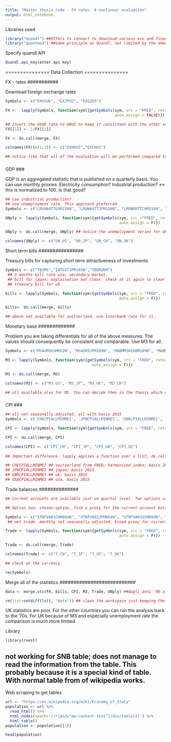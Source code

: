 ```yaml
---
title: "Master thesis code - FX rates. A nonlinear evaluation"
output: html_notebook
---
```


Libraries used
```r
library("Quandl") ##Offers to connect to download various eco and financial datasets avaialable on quandl.com through the Quandl API. !!At the moment not used!!
library("quantmod") ##same principle as Quandl, not limited by the amount of API calls though and connect to multiple daset providers. In this study we will mainly query the FRED database.
```

Specify quandl API
```r
Quandl.api_key(enter api key)
```


===============
Data Collection
===============

###########
FX - rates
###########

Download foreign exchange rates
```r
Symbols <- c("EXUSUK", "EXJPUS", "EXSZUS")

FX <-  lapply(Symbols, function(sym){getSymbols(sym, src = "FRED", return.class = "xts", 
                                                auto.assign = FALSE)}) ## auto.assign specifies that not the ticker should be passed

## Invert the USUK rate to UKUS to keep it consistent with the other series
FX[[1]] <- 1/FX[[1]]

FX <- do.call(merge, FX)

colnames(FX)[c(1,3)] <- c("EXUKUS","EXCHUS")

## notice like that all of the evaluation will be performed compared to the usa. if you want to make smaller bilateral comparison you need to download the other forex.
```

###
GDP
###

GDP is an aggregated statistic that is published on a quarterly basis. You can use monthly proxies. Electricity consumption? Industrial production? <-> this is normalized to 100. Is that good?
```r
## use industrial production? 
## use unemployment rate. This approach preferred
Symbols <- c("LRUN64TTUSM156N", "LRUN64TTJPM156N", "LMUNRRTTCHM156N", "LMUNRRTTGBM156N") #F not seasonally adjusted.

UNply <- lapply(Symbols, function(sym){getSymbols(sym, src ="FRED", retunr.class = "xts",
                                                  auto.assign = F)})

UNply <- do.call(merge, UNply) ## notice the unemployment series for UK starts just in the 90s.

colnames(UNply) <- c("UN_US", "UN_JP", "UN_CH", "UN_UK")
```


################
Short term bills
################

Treasury bills for capturing short term attractiveness of investments
```r
Symbols <- c("TB3MS","INTGSTJPM193N","TBDRUKM")
 ## 3 months bill rate usa; secondary market.
 ## bill for japan; explaination not clear. check at it again to clearly understand what it is precisely.
 ## treasury bill for uk

bills <- lapply(Symbols, function(sym){getSymbols(sym, src = "FRED", return.class = "xts",
                                                  auto.assign = F)})

bills<- do.call(merge, bills)

## above not available for switzerland. use interbank rate for it.
```


#############
Monetary base
#############

Problem you are taking differentials for all of the above measures. The values should consequently be consistent and comparable. Use M3 for all.
```r
Symbols <- c("MYAGM3USM052N", "MYAGM3JPM189N", "MABMM301GBM189N", "MABMM301CHM189N") #us, jp, uk, not seasonally adjusted. 

M3 <- lapply(Symbols, function(sym){getSymbols(sym, src = "FRED", return.class = "xts",
                                      auto.assign = F)})

M3 <- do.call(merge, M3)

colnames(M3) <- c("M3_US", "M3_JP", "M3_UK", "M3_CH")

## all available also for M1. You can decide then in the thesis which one to use.
```

###
CPI
###

```r
## all not seasonally adjusted, all with basis 2015
Symbols <- c('CHECPIALLMINMEI', 'JPNCPIALLMINMEI', 'GBRCPIALLMINMEI', 'USACPIALLMINMEI')

CPI <- lapply(Symbols, function(sym){getSymbols(sym, src = "FRED", return.class = "xts", auto.assign=FALSE)})

CPI <- do.call(merge, CPI)

colnames(CPI) <- c("CPI_CH", "CPI_JP", "CPI_UK", "CPI_US")
  
## Important difference, lapply applies a function over a list, do.call calls a function with a list of arguments.

## CHECPIALLMINMEI ## switzerland from FRED; harmonised index; basis 2015
## JPNCPIALLMINMEI ## japan; basis 2015
## GBRCPIALLMINMEI ## uk; basis 2015
## USACPIALLMINMEI ## usa, basis 2015
```

##############
Trade balances
##############

```r
## Current accounts are available just on quartal level. Two options use current accounts and hold it fix for the entire quartal.

## Option two; chosen option, find a proxy for the current account balance.

Symbols <- c("XTNTVA01CHM664N", "XTNTVA01JPM664N", "XTNTVA01USM664N", "XTNTVA01GBM664N")
 ## net trade. monthly not seasonally adjusted. broad proxy for current account balance.

Trade <- lapply(Symbols, function(sym){getSymbols(sym, src = "FRED", return.class = "xts",
                                                  auto.assign = F)})

Trade <- do.call(merge, Trade)

colnames(Trade) <- c("T_CH", "T_JP", "T_US", "T_UK")

## check at the currency.

rm(Symbols)
```


###########################
Merge all of the statistics
###########################

```r
data <- merge.xts(FX, bills, CPI, M3, Trade, UNply) ##dagli anni '90 al 2005 hai tutte le statistiche.

rm(list=setdiff(ls(), "data")) ## clean the workspace just keeping the data
```

UK statistics are poor. For the other countries you can run the analysis back to the '70s. For UK because of M3 and especially unemployment rate the comparison is much more limited.































Library
```r
library(rvest)
```

## not working for SNB table; does not manage to read the information from the table. This probably because it is a special kind of table. With normal table from of wikipedia works.
Web scraping to get tables
```r
url <- "https://en.wikipedia.org/wiki/Economy_of_Italy"
population <- url %>%
  read_html() %>%
  html_nodes(xpath='//*[@id="mw-content-text"]/div/table[2]') %>%
  html_table()
population <- population[[1]]

head(population)
```

